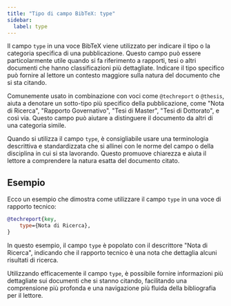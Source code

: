 ```yaml
---
title: "Tipo di campo BibTeX: type"  
sidebar:  
  label: type  
---
```



Il campo `type` in una voce BibTeX viene utilizzato per indicare il tipo o la categoria specifica di una pubblicazione. Questo campo può essere particolarmente utile quando si fa riferimento a rapporti, tesi o altri documenti che hanno classificazioni più dettagliate. Indicare il tipo specifico può fornire al lettore un contesto maggiore sulla natura del documento che si sta citando.

<CiteDrive />

Comunemente usato in combinazione con voci come `@techreport` o `@thesis`, aiuta a denotare un sotto-tipo più specifico della pubblicazione, come "Nota di Ricerca", "Rapporto Governativo", "Tesi di Master", "Tesi di Dottorato", e così via. Questo campo può aiutare a distinguere il documento da altri di una categoria simile.

Quando si utilizza il campo `type`, è consigliabile usare una terminologia descrittiva e standardizzata che si allinei con le norme del campo o della disciplina in cui si sta lavorando. Questo promuove chiarezza e aiuta il lettore a comprendere la natura esatta del documento citato.

## Esempio

Ecco un esempio che dimostra come utilizzare il campo `type` in una voce di rapporto tecnico:

```bibtex
@techreport{key,
    type={Nota di Ricerca},
}
```

In questo esempio, il campo `type` è popolato con il descrittore "Nota di Ricerca", indicando che il rapporto tecnico è una nota che dettaglia alcuni risultati di ricerca.

Utilizzando efficacemente il campo `type`, è possibile fornire informazioni più dettagliate sui documenti che si stanno citando, facilitando una comprensione più profonda e una navigazione più fluida della bibliografia per il lettore.
